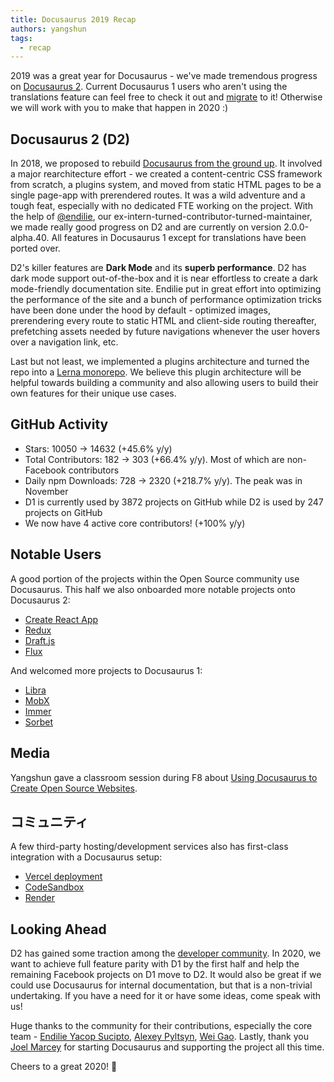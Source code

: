 ```yaml
---
title: Docusaurus 2019 Recap
authors: yangshun
tags:
  - recap
---
```


2019 was a great year for Docusaurus - we've made tremendous progress on [Docusaurus 2](https://docusaurus.io/). Current Docusaurus 1 users who aren't using the translations feature can feel free to check it out and [migrate](https://docusaurus.io/docs/migration) to it! Otherwise we will work with you to make that happen in 2020 :)

<!--truncate-->

## Docusaurus 2 (D2)

In 2018, we proposed to rebuild [Docusaurus from the ground up](https://github.com/facebook/docusaurus/issues/789). It involved a major rearchitecture effort - we created a content-centric CSS framework from scratch, a plugins system, and moved from static HTML pages to be a single page-app with prerendered routes. It was a wild adventure and a tough feat, especially with no dedicated FTE working on the project. With the help of [@endilie](https://github.com/endiliey), our ex-intern-turned-contributor-turned-maintainer, we made really good progress on D2 and are currently on version 2.0.0-alpha.40. All features in Docusaurus 1 except for translations have been ported over.

D2's killer features are **Dark Mode** and its **superb performance**. D2 has dark mode support out-of-the-box and it is near effortless to create a dark mode-friendly documentation site. Endilie put in great effort into optimizing the performance of the site and a bunch of performance optimization tricks have been done under the hood by default - optimized images, prerendering every route to static HTML and client-side routing thereafter, prefetching assets needed by future navigations whenever the user hovers over a navigation link, etc.

Last but not least, we implemented a plugins architecture and turned the repo into a [Lerna monorepo](https://github.com/facebook/docusaurus/tree/main/packages). We believe this plugin architecture will be helpful towards building a community and also allowing users to build their own features for their unique use cases.

## GitHub Activity

- Stars: 10050 → 14632 (+45.6% y/y)
- Total Contributors: 182 → 303 (+66.4% y/y). Most of which are non-Facebook contributors
- Daily npm Downloads: 728 → 2320 (+218.7% y/y). The peak was in November
- D1 is currently used by 3872 projects on GitHub while D2 is used by 247 projects on GitHub
- We now have 4 active core contributors! (+100% y/y)

## Notable Users

A good portion of the projects within the Open Source community use Docusaurus. This half we also onboarded more notable projects onto Docusaurus 2:

- [Create React App](https://create-react-app.dev/)
- [Redux](https://redux.js.org/)
- [Draft.js](https://draftjs.org/)
- [Flux](http://facebook.github.io/flux/)

And welcomed more projects to Docusaurus 1:

- [Libra](https://developers.libra.org/)
- [MobX](https://mobx.js.org/)
- [Immer](https://immerjs.github.io/immer/)
- [Sorbet](https://sorbet.org/)

## Media

Yangshun gave a classroom session during F8 about [Using Docusaurus to Create Open Source Websites](https://www.youtube.com/watch?v=QcGJsf6mgZE).

## コミュニティ

A few third-party hosting/development services also has first-class integration with a Docusaurus setup:

- [Vercel deployment](https://github.com/vercel/vercel/tree/main/examples/docusaurus)
- [CodeSandbox](https://codesandbox.io/s/docusaurus-template-x3vg9)
- [Render](https://render.com/docs/deploy-docusaurus)

## Looking Ahead

D2 has gained some traction among the [developer community](https://docusaurus.io/showcase). In 2020, we want to achieve full feature parity with D1 by the first half and help the remaining Facebook projects on D1 move to D2. It would also be great if we could use Docusaurus for internal documentation, but that is a non-trivial undertaking. If you have a need for it or have some ideas, come speak with us!

Huge thanks to the community for their contributions, especially the core team - [Endilie Yacop Sucipto](https://github.com/endiliey), [Alexey Pyltsyn](https://github.com/lex111), [Wei Gao](https://github.com/wgao19). Lastly, thank you [Joel Marcey](https://github.com/JoelMarcey) for starting Docusaurus and supporting the project all this time.

Cheers to a great 2020! 🎉
